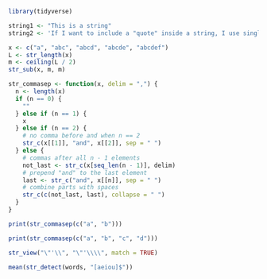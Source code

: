 ```r
library(tidyverse)
```

```r
string1 <- "This is a string"
string2 <- 'If I want to include a "quote" inside a string, I use single quotes'
```

```r
x <- c("a", "abc", "abcd", "abcde", "abcdef")
L <- str_length(x)
m <- ceiling(L / 2)
str_sub(x, m, m)
```

```r
str_commasep <- function(x, delim = ",") {
  n <- length(x)
  if (n == 0) {
    ""
  } else if (n == 1) {
    x
  } else if (n == 2) {
    # no comma before and when n == 2
    str_c(x[[1]], "and", x[[2]], sep = " ")
  } else {
    # commas after all n - 1 elements
    not_last <- str_c(x[seq_len(n - 1)], delim)
    # prepend "and" to the last element
    last <- str_c("and", x[[n]], sep = " ")
    # combine parts with spaces
    str_c(c(not_last, last), collapse = " ")
  }
}
```

```r
print(str_commasep(c("a", "b")))
```

```r
print(str_commasep(c("a", "b", "c", "d")))
```

```r
str_view("\"'\\", "\"'\\\\", match = TRUE)
```

```r
mean(str_detect(words, "[aeiou]$"))
```

